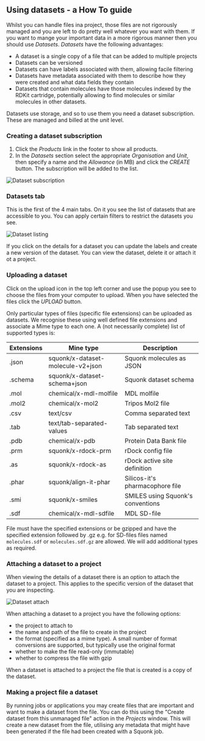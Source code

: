 



<Head>
  <title>Using datasets - a How To guide</title>
</Head>

<DocsNav />

## Using datasets - a How To guide

Whilst you can handle files ina project, those files are not rigorously managed and you are left to do pretty well
whatever you want with them. If you want to mange your important data in a more rigorous manner then you should use
*Datasets*. *Datasets* have the following advantages:

* A dataset is a single copy of a file that can be added to multiple projects
* Datasets can be versioned
* Datasets can have labels associated with them, allowing facile filtering
* Datasets have metadata associated with them to describe how they were created and what data fields they contain
* Datasets that contain molecules have those molecules indexed by the RDKit cartridge, potentially allowing to find
  molecules or similar molecules in other datasets.

Datasets use storage, and so to use them you need a dataset subscription. These are managed and billed at the *unit*
level.

### Creating a dataset subscription

1. Click the *Products* link in the footer to show all products.
2. In the *Datasets* section select the appropriate *Organisation* and *Unit*, then specify a name and the *Allowance*
(in MB) and click the *CREATE* button. The subscription will be added to the list.

<Image src={subscription} alt="Dataset subscription" />

### Datasets tab

This is the first of the 4 main tabs. On it you see the list of datasets that are accessible to you.
You can apply certain filters to restrict the datasets you see.

<Image src={listing} alt="Dataset listing" />

If you click on the details for a dataset you can update the labels and create a new version of the dataset. You can view
the dataset, delete it or attach it ot a project.

### Uploading a dataset

Click on the upload icon in the top left corner and use the popup you see to choose the files from your computer to
upload. When you have selected the files click the *UPLOAD* button.

Only particular types of files (specific file extensions) can be uploaded as datasets. We recognise these using well
defined file extensions and associate a Mime type to each one.
A (not necessarily complete) list of supported types is:

| Extensions   | Mine type                         | Description              |
|--------------|-----------------------------------|--------------------------|
| .json        | squonk/x-dataset-molecule-v2+json | Squonk molecules as JSON |
| .schema      | squonk/x-dataset-schema+json      | Squonk dataset schema    |
| .mol         | chemical/x-mdl-molfile            | MDL molfile              |
| .mol2        | chemical/x-mol2                   | Tripos Mol2 file         |
| .csv         | text/csv                          | Comma separated text     |
| .tab         | text/tab-separated-values         | Tab separated text       |
| .pdb         | chemical/x-pdb                    | Protein Data Bank file   |
| .prm         | squonk/x-rdock-prm                | rDock config file        |
| .as          | squonk/x-rdock-as                 | rDock active site definition |
| .phar         | squonk/align-it-phar              | Silicos-it's pharmacophore file |
| .smi         | squonk/x-smiles                   | SMILES using Squonk's conventions |
| .sdf         | chemical/x-mdl-sdfile             | MDL SD-file             |

File must have the specified extensions or be gzipped and have the specified extension followed by .gz e.g. for SD-files
files named `molecules.sdf` or `molecules.sdf.gz` are allowed. We will add additional types as required.

### Attaching a dataset to a project

When viewing the details of a dataset there is an option to attach the dataset to a project. This applies to the specific
version of the dataset that you are inspecting.

<Image src={attach} alt="Dataset attach" />

When attaching a dataset to a project you have the following options:

* the project to attach to
* the name and path of the file to create in the project
* the format (specified as a mime type). A small number of format conversions are supported, but typically use the original format
* whether to make the file read-only (immutable)
* whether to compress the file with gzip

When a dataset is attached to a project the file that is created is a copy of the dataset.

### Making a project file a dataset

By running jobs or applications you may create files that are important and want to make a dataset from the file.
You can do this using the "Create dataset from this unmanaged file" action in the *Projects* window.
This will create a new dataset from the file, utilising any metadata that might have been generated if the file had
been created with a Squonk job.


